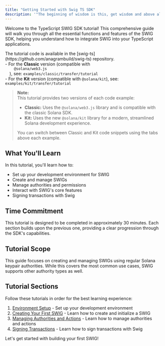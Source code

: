 ```yaml
---
title: "Getting Started with Swig TS SDK"
description: '"The beginning of wisdom is this, get wisdom and above all get knowledge" - Solomon'
---
```


Welcome to the TypeScript SWIG SDK tutorial! This comprehensive guide will walk you through all the essential functions and features of the SWIG SDK, helping you understand how to integrate SWIG into your TypeScript applications.

<Tip>
  The tutorial code is available in the
  [swig-ts](https://github.com/anagrambuild/swig-ts) repository.
  <br />- For the <b>Classic</b> version (compatible with <code>
    @solana/web3.js
  </code>), see: <code>examples/classic/transfer/tutorial</code>
  <br />- For the <b>Kit</b> version (compatible with <code>@solana/kit</code>),
  see: <code>examples/kit/transfer/tutorial</code>
</Tip>

> **Note:**  
> This tutorial provides two versions of each code example:
>
> - **Classic:** Uses the `@solana/web3.js` library and is compatible with the classic Solana SDK.
> - **Kit:** Uses the new `@solana/kit` library for a modern, streamlined Solana development experience.
>
> You can switch between Classic and Kit code snippets using the tabs above each example.

## What You'll Learn

In this tutorial, you'll learn how to:

- Set up your development environment for SWIG
- Create and manage SWIGs
- Manage authorities and permissions
- Interact with SWIG's core features
- Signing transactions with Swig

## Time Commitment

This tutorial is designed to be completed in approximately 30 minutes. Each section builds upon the previous one, providing a clear progression through the SDK's capabilities.

## Tutorial Scope

This guide focuses on creating and managing SWIGs using regular Solana keypair authorities. While this covers the most common use cases, SWIG supports other authority types as well.

## Tutorial Sections

Follow these tutorials in order for the best learning experience:

1. [Environment Setup](./env) - Set up your development environment
2. [Creating Your First SWIG](./create) - Learn how to create and initialize a SWIG
3. [Managing Authorities and Actions](./managing_authorities) - Learn how to manage authorities and actions
4. [Signing Transactions](./sign) - Learn how to sign transactions with Swig

Let's get started with building your first SWIG!
